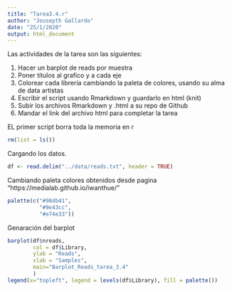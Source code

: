 ```yaml
---
title: "Tarea3.4.r"
author: "Jousepth Gallardo"
date: "25/1/2020"
output: html_document
---
```


Las actividades de la tarea son las siguientes: 

1) Hacer un barplot de reads por muestra
2) Poner títulos al grafico y a cada eje
3) Colorear cada librería cambiando la paleta de colores, usando su alma de data artistas
4) Escribir el script usando Rmarkdown y guardarlo en html (knit) 
5) Subir los archivos Rmarkdown y .html a su repo de Github
6) Mandar el link del archivo html para completar la tarea



EL primer script borra toda la memoria en r
```r
rm(list = ls())

```

Cargando los datos.

```r
df <- read.delim("../data/reads.txt", header = TRUE)

```

Cambiando paleta 
colores obtenidos desde pagina "https://medialab.github.io/iwanthue/"

```r
palette(c("#98db41",
          "#9e43cc",
          "#e74e33"))
```

Genaración del barplot

```r
barplot(df$nreads,
        col = df$Library, 
        ylab = "Reads", 
        xlab = "Samples",
        main="Barplot_Reads_tarea_3.4"
        )
legend(x="topleft", legend = levels(df$Library), fill = palette())
```









